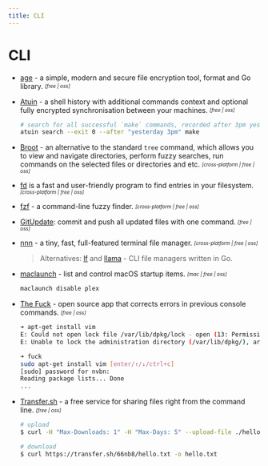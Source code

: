 ```yaml
---
title: CLI
---
```


# CLI

- [age](https://github.com/FiloSottile/age) - a simple, modern and secure file encryption tool, format and Go library. <sub><sup>*[free | oss]*</sup></sub>

- [Atuin](https://atuin.sh/) - a shell history with additional commands context and optional fully encrypted synchronisation between your machines. <sub><sup>*[free | oss]*</sup></sub>
  ```bash
  # search for all successful `make` commands, recorded after 3pm yesterday
  atuin search --exit 0 --after "yesterday 3pm" make
  ```

- [Broot](https://github.com/Canop/broot) - an alternative to the standard `tree` command, which allows you to view and navigate directories, perform fuzzy searches, run commands on the selected files or directories and etc. <sub><sup>*[cross-platform | free | oss]*</sup></sub>

- [fd](https://github.com/sharkdp/fd) is a fast and user-friendly program to find entries in your filesystem. <sub><sup>*[cross-platform | free | oss]*</sup></sub>

- [fzf](https://github.com/junegunn/fzf) - a command-line fuzzy finder. <sub><sup>*[cross-platform | free | oss]*</sup></sub>

- [GitUpdate](https://github.com/nikitavoloboev/gitupdate): commit and push all updated files with one command. <sub><sup>*[free | oss]*</sup></sub>

- [nnn](https://github.com/jarun/nnn) - a tiny, fast, full-featured terminal file manager. <sub><sup>*[cross-platform | free | oss]*</sup></sub>
  > Alternatives: [lf](https://github.com/gokcehan/lf) and [llama](https://github.com/antonmedv/llama) - CLI file managers written in Go.

- [maclaunch](https://github.com/hazcod/maclaunch) - list and control macOS startup items. <sub><sup>*[mac | free | oss]*</sup></sub>
  ```bash
  maclaunch disable plex
  ```

- [The Fuck](https://github.com/nvbn/thefuck) - open source app that corrects errors in previous console commands. <sub><sup>*[free | oss]*</sup></sub>
  ```bash
  ➜ apt-get install vim
  E: Could not open lock file /var/lib/dpkg/lock - open (13: Permission denied)
  E: Unable to lock the administration directory (/var/lib/dpkg/), are you root?

  ➜ fuck
  sudo apt-get install vim [enter/↑/↓/ctrl+c]
  [sudo] password for nvbn:
  Reading package lists... Done
  ...
  ```

- [Transfer.sh](https://transfer.sh) - a free service for sharing files right from the command line. <sub><sup>*[free | oss]*</sup></sub>
  ```bash
  # upload
  $ curl -H "Max-Downloads: 1" -H "Max-Days: 5" --upload-file ./hello.txt https://transfer.sh/hello.txt

  # download 
  $ curl https://transfer.sh/66nb8/hello.txt -o hello.txt
  ```
